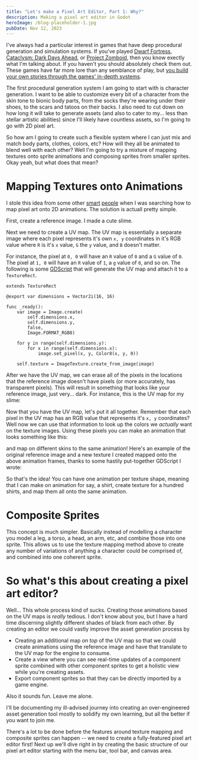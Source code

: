 ```yaml
---
title: "Let's make a Pixel Art Editor, Part 1: Why?"
description: Making a pixel art editor in Godot
heroImage: /blog-placeholder-1.jpg
pubDate: Nov 12, 2023
---
```


I've always had a particular interest in games that have deep procedural generation and simulation systems. If you've played [Dwarf Fortress](https://www.bay12games.com/dwarves/), [Cataclysm: Dark Days Ahead](https://cataclysmdda.org/), or [Project Zomboid](https://projectzomboid.com/), then you know exectly what I'm talking about. If you haven't you should absolutely check them out. These games have far more lore than any semblance of play, but [you build your own stories through the games' in-depth systems](https://dfstories.com/).

The first procedural generation system I am going to start with is character generation. I want to be able to customize every bit of a character from the skin tone to bionic body parts, from the socks they're wearing under their shoes, to the scars and tatoos on their backs. I also need to cut down on how long it will take to generate assets (and also to cater to my... less than stellar artistic abilities) since I'll likely have countless assets, so I'm going to go with 2D pixel art.

So how am I going to create such a flexible system where I can just mix and match body parts, clothes, colors, etc? How will they all be animated to blend well with each other? Well I'm going to try a mixture of mapping textures onto sprite animations and composing sprites from smaller sprites. Okay yeah, but what does that mean?

# Mapping Textures onto Animations
I stole this idea from some other [smart](https://www.youtube.com/watch?v=HsOKwUwL1bE) [people](https://old.reddit.com/r/proceduralgeneration/comments/ibybmg/uvmapping_pixel_art_for_effortless_content/) when I was searching how to map pixel art onto 2D animations. The solution is actuall pretty simple.

First, create a reference image. I made a cute slime.

<PixelImage src="/images/first-post/slime.png" />

Next we need to create a UV map. The UV map is essentially a separate image where each pixel represents it's own `x, y` coordinates in it's RGB value where `R` is it's `x` value, `G` the `y` value, and `B` doesn't matter.

For instance, the pixel at `0, 0` will have an `R` value of `0` and a `G` value of `0`. The pixel at `1, 0` will have an `R` value of `1`, a `g` value of `0`, and so on. The following is some [GDScript](https://docs.godotengine.org/en/stable/tutorials/scripting/gdscript/gdscript_basics.html) that will generate the UV map and attach it to a `TextureRect`.

```gdscript
extends TextureRect

@export var dimensions = Vector2i(16, 16)

func _ready():
	var image = Image.create(
		self.dimensions.x,
		self.dimensions.y,
		false,
		Image.FORMAT_RGB8)

	for y in range(self.dimensions.y):
		for x in range(self.dimensions.x):
			image.set_pixel(x, y, Color8(x, y, 0))

	self.texture = ImageTexture.create_from_image(image)
```

After we have the UV map, we can erase all of the pixels in the locations that the reference image doesn't have pixels (or more accurately, has transparent pixels). This will result in something that looks like your reference image, just very... dark. For instance, this is the UV map for my slime:

<PixelImage src="/images/first-post/slime-uv-map.png" />

Now that you have the UV map, let's put it all together. Remember that each pixel in the UV map has an RGB value that represents it's `x, y` coordinates? Well now we can use that information to look up the colors we _actually_ want on the texture images. Using these pixels you can make an animation that looks something like this:

<PixelImage src="/images/first-post/uv-animation.png" />

and map on different skins to the same animation! Here's an example of the original reference image and a new texture I created mapped onto the above animation frames, thanks to some hastily put-together GDScript I wrote:

<PixelImage src="/images/first-post/processed-animation.gif" />


So that's the idea! You can have one animation per texture shape, meaning that I can make on animation for say, a shirt, create texture for a hundred shirts, and map them all onto the same animation.

# Composite Sprites

This concept is much simpler. Basically instead of modelling a character you model a leg, a torso, a head, an arm, etc, and combine those into one sprite. This allows us to use the texture mapping method above to create any number of variations of anything a character could be comprised of, and combined into one coherent sprite.

# So what's this about creating a pixel art editor?
Well... This whole process kind of sucks. Creating those animations based on the UV maps is _really_ tedious. I don't know about you, but I have a hard time discerning slightly different shades of black from each other. By creating an editor we could vastly improve the asset generation process by
- Creating an additional map _on top_ of the UV map so that we could create animations using the reference image and have that translate to the UV map for the engine to consume.
- Create a view where you can see real-time updates of a component sprite combined with other component sprites to get a holistic view while you're creating assets.
- Export component sprites so that they can be directly imported by a game engine.

Also it sounds fun. Leave me alone.

I'll be documenting my ill-advised journey into creating an over-engineered asset generation tool mostly to solidify my own learning, but all the better if you want to join me.

There's a lot to be done before the features around texture mapping and composite sprites can happen -- we need to create a fully-featured pixel art editor first! Next up we'll dive right in by creating the basic structure of our pixel art editor starting with the menu bar, tool bar, and canvas area.
